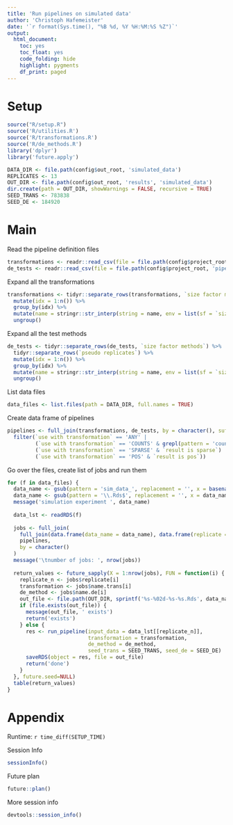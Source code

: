 ```yaml
---
title: 'Run pipelines on simulated data'
author: 'Christoph Hafemeister'
date: '`r format(Sys.time(), "%B %d, %Y %H:%M:%S %Z")`'
output:
  html_document: 
    toc: yes
    toc_float: yes
    code_folding: hide
    highlight: pygments
    df_print: paged
---
```


# Setup

```r
source("R/setup.R")
source('R/utilities.R')
source('R/transformations.R')
source('R/de_methods.R')
library('dplyr')
library('future.apply')

DATA_DIR <- file.path(config$out_root, 'simulated_data')
REPLICATES <- 13
OUT_DIR <- file.path(config$out_root, 'results', 'simulated_data')
dir.create(path = OUT_DIR, showWarnings = FALSE, recursive = TRUE)
SEED_TRANS <- 783838
SEED_DE <- 184920
```

# Main

Read the pipeline definition files
```r
transformations <- readr::read_csv(file = file.path(config$project_root, 'pipelines', 'transformations.csv'))
de_tests <- readr::read_csv(file = file.path(config$project_root, 'pipelines', 'de_tests.csv'))
```

Expand all the transformations
```r
transformations <- tidyr::separate_rows(transformations, `size factor methods`) %>% 
  mutate(idx = 1:n()) %>%
  group_by(idx) %>%
  mutate(name = stringr::str_interp(string = name, env = list(sf = `size factor methods`))) %>%
  ungroup()
```

Expand all the test methods
```r
de_tests <- tidyr::separate_rows(de_tests, `size factor methods`) %>% 
  tidyr::separate_rows(`pseudo replicates`) %>%
  mutate(idx = 1:n()) %>%
  group_by(idx) %>%
  mutate(name = stringr::str_interp(string = name, env = list(sf = `size factor methods`, pr = `pseudo replicates`))) %>%
  ungroup()
```

List data files
```r
data_files <- list.files(path = DATA_DIR, full.names = TRUE)
```

Create data frame of pipelines
```r
pipelines <- full_join(transformations, de_tests, by = character(), suffix = c(".trans", ".de")) %>%
  filter(`use with transformation` == 'ANY' | 
         (`use with transformation` == 'COUNTS' & grepl(pattern = 'counts', x = name.trans)) | 
         (`use with transformation` == 'SPARSE' & `result is sparse`) |
         (`use with transformation` == 'POS' & `result is pos`))
```

Go over the files, create list of jobs and run them
```r
for (f in data_files) {
  data_name <- gsub(pattern = 'sim_data_', replacement = '', x = basename(f))
  data_name <- gsub(pattern = '\\.Rds$', replacement = '', x = data_name)
  message('simulation experiment ', data_name)
  
  data_lst <- readRDS(f)
  
  jobs <- full_join(
    full_join(data.frame(data_name = data_name), data.frame(replicate = 1:length(data_lst)), by = character()),
    pipelines,
    by = character()
  )
  message('\tnumber of jobs: ', nrow(jobs))
  
  return_values <- future_sapply(X = 1:nrow(jobs), FUN = function(i) {
    replicate_n <- jobs$replicate[i]
    transformation <- jobs$name.trans[i]
    de_method <- jobs$name.de[i]
    out_file <- file.path(OUT_DIR, sprintf('%s-%02d-%s-%s.Rds', data_name, replicate_n, transformation, de_method))
    if (file.exists(out_file)) {
      message(out_file, ' exists')
      return('exists')
    } else {
      res <- run_pipeline(input_data = data_lst[[replicate_n]], 
                          transformation = transformation, 
                          de_method = de_method,
                          seed_trans = SEED_TRANS, seed_de = SEED_DE)
      saveRDS(object = res, file = out_file)
      return('done')
    }
  }, future.seed=NULL)
  table(return_values)
}
```


# Appendix

Runtime: `r time_diff(SETUP_TIME)`

Session Info
```r
sessionInfo()
```

Future plan
```r
future::plan()
```

More session info
```r
devtools::session_info()
```
